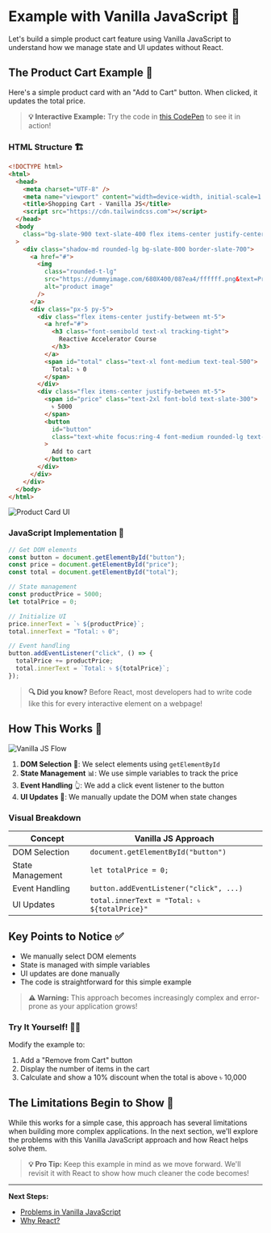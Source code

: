 # Example with Vanilla JavaScript 🍦

Let's build a simple product cart feature using Vanilla JavaScript to understand how we manage state and UI updates without React.

## The Product Cart Example 🛒

Here's a simple product card with an "Add to Cart" button. When clicked, it updates the total price.

> **💡 Interactive Example:** Try the code in [this CodePen](https://codepen.io/your-username/pen/example-code) to see it in action!

### HTML Structure 🏗️

```html
<!DOCTYPE html>
<html>
  <head>
    <meta charset="UTF-8" />
    <meta name="viewport" content="width=device-width, initial-scale=1.0" />
    <title>Shopping Cart - Vanilla JS</title>
    <script src="https://cdn.tailwindcss.com"></script>
  </head>
  <body
    class="bg-slate-900 text-slate-400 flex items-center justify-center h-screen px-10"
  >
    <div class="shadow-md rounded-lg bg-slate-800 border-slate-700">
      <a href="#">
        <img
          class="rounded-t-lg"
          src="https://dummyimage.com/680X400/087ea4/ffffff.png&text=Product"
          alt="product image"
        />
      </a>
      <div class="px-5 py-5">
        <div class="flex items-center justify-between mt-5">
          <a href="#">
            <h3 class="font-semibold text-xl tracking-tight">
              Reactive Accelerator Course
            </h3>
          </a>
          <span id="total" class="text-xl font-medium text-teal-500">
            Total: ৳ 0
          </span>
        </div>
        <div class="flex items-center justify-between mt-5">
          <span id="price" class="text-2xl font-bold text-slate-300">
            ৳ 5000
          </span>
          <button
            id="button"
            class="text-white focus:ring-4 font-medium rounded-lg text-sm px-5 py-2.5 text-center bg-[#087ea4] hover:bg-[#087ea4]/[.8] focus:ring-[#087ea4]/[.5]"
          >
            Add to cart
          </button>
        </div>
      </div>
    </div>
  </body>
</html>
```

![Product Card UI](https://dummyimage.com/600x400/000/fff&text=Product+Card+UI)

### JavaScript Implementation 🧩

```javascript
// Get DOM elements
const button = document.getElementById("button");
const price = document.getElementById("price");
const total = document.getElementById("total");

// State management
const productPrice = 5000;
let totalPrice = 0;

// Initialize UI
price.innerText = `৳ ${productPrice}`;
total.innerText = "Total: ৳ 0";

// Event handling
button.addEventListener("click", () => {
  totalPrice += productPrice;
  total.innerText = `Total: ৳ ${totalPrice}`;
});
```

> **🔍 Did you know?** Before React, most developers had to write code like this for every interactive element on a webpage!

## How This Works 🔄

![Vanilla JS Flow](https://dummyimage.com/800x250/087ea4/ffffff&text=Vanilla+JavaScript+Flow)

1. **DOM Selection** 🎯: We select elements using `getElementById`
2. **State Management** 📊: We use simple variables to track the price
3. **Event Handling** 👆: We add a click event listener to the button
4. **UI Updates** 🔄: We manually update the DOM when state changes

### Visual Breakdown

| Concept          | Vanilla JS Approach                          |
| ---------------- | -------------------------------------------- |
| DOM Selection    | `document.getElementById("button")`          |
| State Management | `let totalPrice = 0;`                        |
| Event Handling   | `button.addEventListener("click", ...)`      |
| UI Updates       | `total.innerText = "Total: ৳ ${totalPrice}"` |

## Key Points to Notice ✅

- We manually select DOM elements
- State is managed with simple variables
- UI updates are done manually
- The code is straightforward for this simple example

> **⚠️ Warning:** This approach becomes increasingly complex and error-prone as your application grows!

### Try It Yourself! 👨‍💻

Modify the example to:

1. Add a "Remove from Cart" button
2. Display the number of items in the cart
3. Calculate and show a 10% discount when the total is above ৳ 10,000

## The Limitations Begin to Show 🧐

While this works for a simple case, this approach has several limitations when building more complex applications. In the next section, we'll explore the problems with this Vanilla JavaScript approach and how React helps solve them.

> **💡 Pro Tip:** Keep this example in mind as we move forward. We'll revisit it with React to show how much cleaner the code becomes!

---

**Next Steps:**

- [Problems in Vanilla JavaScript](/javascript-guidebook-en/React-js/LWS-Module-1/problem-in-vanilla-js)
- [Why React?](/javascript-guidebook-en/React-js/LWS-Module-1/why-react)
